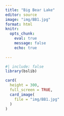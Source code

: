 ```yaml
---
title: "Big Bear Lake"
editor: source
image: "img/BB1.jpg"
format: html
knitr: 
  opts_chunk: 
    eval: true
    message: false
    echo: true
    
---
```


```r
#| include: false
library(bslib)
```



```r
card(
  height = 300,
  full_screen = TRUE,
  card_image(
    file = "img/BB1.jpg"
  )
)
```


